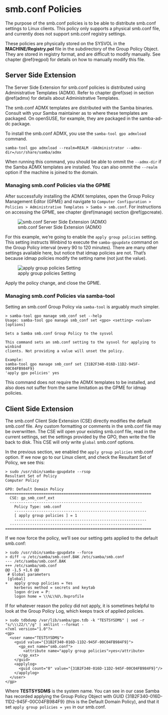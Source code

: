 # smb.conf Policies {#smbconf}

The purpose of the smb.conf policies is to be able to distribute smb.conf settings to Linux clients. This policy only supports a physical smb.conf file, and currently does not support smb.conf registry settings.

These policies are physically stored on the SYSVOL in the **MACHINE/Registry.pol** file in the subdirectory of the Group Policy Object. They are stored in registry format, and are difficult to modify manually. See chapter \@ref(regpol) for details on how to manually modify this file.

## Server Side Extension {#smbconf-sse}

The Server Side Extension for smb.conf policies is distributed using Administrative Templates (ADMX). Refer to chapter \@ref(sse) in section \@ref(admx) for details about Administrative Templates.

The smb.conf ADMX templates are distributed with the Samba binaries. Consult with your Samba maintainer as to where these templates are packaged. On openSUSE, for example, they are packaged in the samba-ad-dc package.

To install the smb.conf ADMX, you use the `samba-tool gpo admxload` command.

```
samba-tool gpo admxload --realm=REALM -UAdministrator --admx-dir=/usr/share/samba/admx
```

When running this command, you should be able to ommit the `--admx-dir` if the Samba ADMX templates are installed. You can also ommit the `--realm` option if the machine is joined to the domain.

### Managing smb.conf Policies via the GPME

After successfully installing the ADMX templates, open the Group Policy Management Editor (GPME) and navigate to `Computer Configuration > Policies > Administrative Templates > Samba > smb.conf`. For instructions on accessing the GPME, see chapter \@ref(manage) section \@ref(gpcreate).

![smb.conf Server Side Extension (ADMX)](smb-conf-images/gpme.png)

For this example, we're going to enable the `apply group policies` setting. This setting instructs Winbind to execute the `samba-gpupdate` command on the Group Policy interval (every 90 to 120 minutes). There are many other settings available here, but notice that idmap policies are not. That's because idmap policies modify the setting name (not just the value).

![apply group policies Setting](smb-conf-images/setting.png)

Apply the policy change, and close the GPME.

### Managing smb.conf Policies via samba-tool

Setting an smb.conf Group Policy via `samba-tool` is arguably much simpler.

```
> samba-tool gpo manage smb_conf set --help
Usage: samba-tool gpo manage smb_conf set <gpo> <setting> <value> [options]

Sets a Samba smb.conf Group Policy to the sysvol

This command sets an smb.conf setting to the sysvol for applying to winbind
clients. Not providing a value will unset the policy.

Example:
samba-tool gpo manage smb_conf set {31B2F340-016D-11D2-945F-00C04FB984F9}
'apply gpo policies' yes
```

This command does not require the ADMX templates to be installed, and also does not suffer from the same limitation as the GPME for idmap policies.

## Client Side Extension

The smb.conf Client Side Extension (CSE) directly modifies the default smb.conf file. Any custom formatting or comments in the smb.conf file may be overwritten. The CSE will open your existing smb.conf file, read in the current settings, set the settings provided by the GPO, then write the file back to disk. This CSE will only write `global` smb.conf options.

In the previous section, we enabled the `apply group policies` smb.conf option. If we now go to our Linux client, and check the Resultant Set of Policy, we see this:

```
> sudo /usr/sbin/samba-gpupdate --rsop
Resultant Set of Policy
Computer Policy

GPO: Default Domain Policy
=================================================================
  CSE: gp_smb_conf_ext
  -----------------------------------------------------------
    Policy Type: smb.conf
    -----------------------------------------------------------
    [ apply group policies ] = 1
    -----------------------------------------------------------
  -----------------------------------------------------------
=================================================================
```

If we now force the policy, we'll see our setting gets applied to the default smb.conf:

```
> sudo /usr/sbin/samba-gpupdate --force
> diff -u /etc/samba/smb.conf.BAK /etc/samba/smb.conf
--- /etc/samba/smb.conf.BAK
+++ /etc/samba/smb.conf
@@ -1,5 +1,6 @@
 # Global parameters
 [global]
+	apply group policies = Yes
 	kerberos method = secrets and keytab
 	logon drive = P:
 	logon home = \\%L\%U\.9xprofile
```

If for whatever reason the policy did not apply, it is sometimes helpful to look at the Group Policy Log, which keeps track of applied policies.

```
> sudo tdbdump /var/lib/samba/gpo.tdb -k "TESTSYSDM$" | sed -r "s/\\\22/\"/g" | xmllint --format -
<?xml version="1.0"?>
<gp>
  <user name="TESTSYSDM$">
    <guid value="{31B2F340-016D-11D2-945F-00C04FB984F9}">
      <gp_ext name="smb.conf">
        <attribute name="apply group policies">yes</attribute>
      </gp_ext>
    </guid>
    <applylog>
      <guid count="0" value="{31B2F340-016D-11D2-945F-00C04FB984F9}"/>
    </applylog>
  </user>
</gp>
```

Where **TESTSYSDM$** is the system name. You can see in our case Samba has recorded applying the Group Policy Object with GUID {31B2F340-016D-11D2-945F-00C04FB984F9} (this is the Default Domain Policy), and that it set `apply group policies = yes` in our smb.conf.
